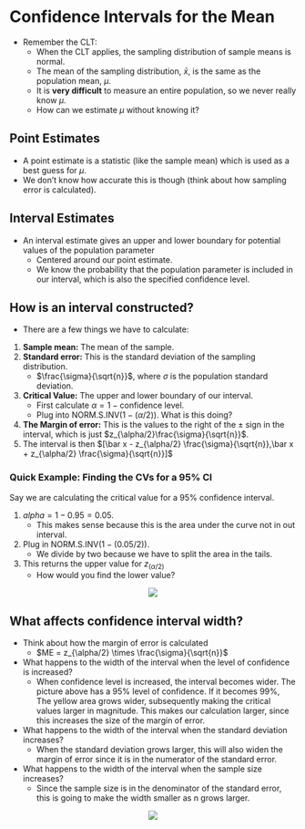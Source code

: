 # Confidence Intervals for the Mean

- Remember the CLT:
    - When the CLT applies, the sampling distribution of sample means is normal.
    - The mean of the sampling distribution, $\bar x$, is the same as the population mean, $\mu$.
    - It is **very difficult** to measure an entire population, so we never really know $\mu$.
    - How can we estimate $\mu$ without knowing it?

## Point Estimates 

* A point estimate is a statistic (like the sample mean) which is used as a best guess for $\mu$.
* We don't know how accurate this is though (think about how sampling error is calculated).

## Interval Estimates

* An interval estimate gives an upper and lower boundary for potential values of the population parameter
    * Centered around our point estimate.
    * We know the probability that the population parameter is included in our interval, which is also the specified confidence level.
        
## How is an interval constructed?

* There are a few things we have to calculate:

1. **Sample mean:** The mean of the sample.
2. **Standard error:** This is the standard deviation of the sampling distribution.
    - $\frac{\sigma}{\sqrt{n}}$, where $\sigma$ is the population standard deviation.
3. **Critical Value:** The upper and lower boundary of our interval.
    * First calculate $\alpha = 1 - \text{confidence level}$.
    * Plug into NORM.S.INV($1 - (\alpha/2))$. What is this doing?
4. **The Margin of error:** This is the values to the right of the $\pm$ sign in the interval, which is just $z_{\alpha/2}\frac{\sigma}{\sqrt{n}}$.
5. The interval is then $[\bar x - z_{\alpha/2} \frac{\sigma}{\sqrt{n}},\bar x + z_{\alpha/2} \frac{\sigma}{\sqrt{n}}]$
        
### Quick Example: Finding the CVs for a 95% CI

Say we are calculating the critical value for a 95% confidence interval. 

1. $alpha = 1 - 0.95 = 0.05$. 
    - This makes sense because this is the area under the curve not in out interval. 
    
2. Plug in NORM.S.INV($1 - (0.05/2))$. 
    - We divide by two because we have to split the area in the tails. 
    
3. This returns the upper value for $z_(\alpha/2)$
    - How would you find the lower value?

<center>
![](www/sample_dist.png)
</center>

## What affects confidence interval width?

* Think about how the margin of error is calculated
    + $ME = z_{\alpha/2} \times \frac{\sigma}{\sqrt{n}}$

* What happens to the width of the interval when the level of confidence is
increased?
    + When confidence level is increased, the interval becomes wider. The 
    picture above has a 95% level of confidence. If it becomes 99%, The yellow 
    area grows wider, subsequently making the critical values larger in 
    magnitude. This makes our calculation larger, since this increases the size
    of the margin of error.
    
* What happens to the width of the interval when the standard deviation
increases?
    + When the standard deviation grows larger, this will also widen the margin
    of error since it is in the numerator of the standard error.
    
* What happens to the width of the interval when the sample size increases?
    + Since the sample size is in the denominator of the standard error, this
    is going to make the width smaller as n grows larger. 
  
<center>  
![](www/curve.png)
</center>